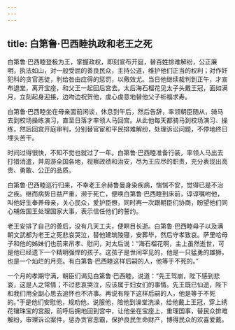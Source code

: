 ```yaml
---
---
---
```

title: 白第鲁·巴西睦执政和老王之死
---




白第鲁·巴西睦登极为王，掌握政权，即刻宣布开庭，替百姓排难解纷，公正廉明，执法如山，对一般受屈的善良民众，主持公道，维护他们正当的权利；对作奸犯科的贪官恶徒，判给咎由应得的惩罚，以儆效尤。当日他继续裁判到正午，才宣布退堂，离开宝座，和父王一起回后宫去。太后海石榴花见太子头戴王冠，面如满月，立刻起身迎接，边吻边祝贺他，虔心虔意地替他父子祈福求寿。

白第鲁·巴西睦坐在母亲面前闲谈，休息到午后，然后告辞，率领朝臣随从，骑马去到校场操练演习，直至日落才率领人马回宫。从此他每天都骑马到校场演习、操练，然后回宫开庭审判，分别替官宦和平民排难解纷，处理诉讼问题，不停地终日埋头苦干。

时间过得很快，不知不觉也就过了一年。白第鲁·巴西睦准备行装，率领人马出去打猎消遣，并周游全国各地，视察政绩和治安，尽为王应尽的职责，充分表现出高贵、勇敢、公正的品质。

白第鲁·巴西睦巡行归来，不幸老王佘赫鲁曼身染疾病，惴惴不安，觉得已是不治之疾。继而病势日益严重，濒于死亡，便唤白第鲁·巴西睦到床前，谆谆嘱咐他，叫他好生奉养母亲，关心民众，爱护臣僚，同时再一次跟朝臣们协商，盼望他们同心辅佐国王处理国家大事，表示信任他们的誓约。

老王安排了自己的善后，没有几天工夫，便瞑目长逝。白第鲁·巴西睦母子以及满朝文武都为老王之死悲哀哭泣，替他建筑陵寝，安葬毕，然后守孝致哀。萨里哈母子和他的姊妹们也前来吊孝、慰问，对太后说：“海石榴花啊，主上虽然逝世，可是他已经遗下一个精明强悍的孩子。这孩子是世间罕见的，他是一只猛勇的雄狮，也是一个灿烂的月亮。有白第鲁·巴西睦这样后嗣的人，他等于不死的。”

一个月的孝期守满，朝臣们谒见白第鲁·巴西睦，说道：“先王驾崩，陛下感到悲哀，这是人之常情；不过悲哀哭泣，应该属于妇女们的事情。先王既已仙逝，陛下和我们用全副心思去追怀也不济事。再说有陛下这样后嗣的人，他是等于不死的。”于是他们安慰他，规劝他，说服他，陪他到澡堂洗澡，给他戴上王冠，穿上绣花镶珠宝的宫服，前呼后拥地回到宫中，让他坐在宝座上，重理国事，替民众排难解纷，审理诉讼案件，惩办贪官恶霸，保护良民生命财产，博得民众的欢喜爱戴。